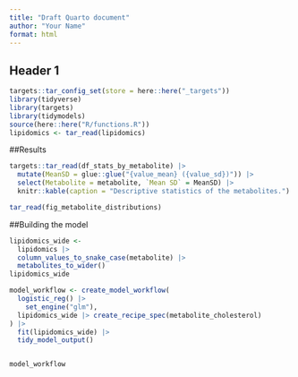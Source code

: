 ```yaml
---
title: "Draft Quarto document"
author: "Your Name"
format: html
---
```


## Header 1

```r
targets::tar_config_set(store = here::here("_targets"))
library(tidyverse)
library(targets)
library(tidymodels)
source(here::here("R/functions.R"))
lipidomics <- tar_read(lipidomics)
```

##Results

```r
targets::tar_read(df_stats_by_metabolite) |>
  mutate(MeanSD = glue::glue("{value_mean} ({value_sd})")) |>
  select(Metabolite = metabolite, `Mean SD` = MeanSD) |>
  knitr::kable(caption = "Descriptive statistics of the metabolites.")
```

```r
tar_read(fig_metabolite_distributions)
```

##Building the model

```r
lipidomics_wide <-
  lipidomics |>
  column_values_to_snake_case(metabolite) |>
  metabolites_to_wider()
lipidomics_wide
```

```r
model_workflow <- create_model_workflow(
  logistic_reg() |>
    set_engine("glm"),
  lipidomics_wide |> create_recipe_spec(metabolite_cholesterol)
) |>
  fit(lipidomics_wide) |>
  tidy_model_output()


model_workflow
```
